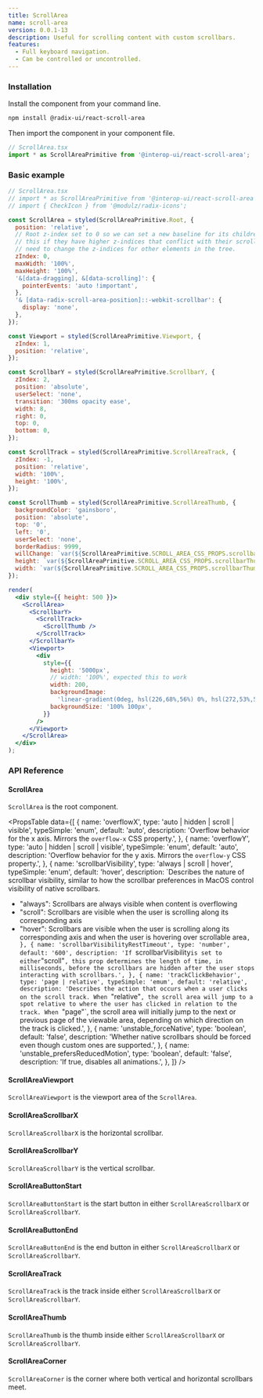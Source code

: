 ```yaml
---
title: ScrollArea
name: scroll-area
version: 0.0.1-13
description: Useful for scrolling content with custom scrollbars.
features:
  - Full keyboard navigation.
  - Can be controlled or uncontrolled.
---
```


### Installation

Install the component from your command line.

```bash
npm install @radix-ui/react-scroll-area
```

Then import the component in your component file.

```jsx
// ScrollArea.tsx
import * as ScrollAreaPrimitive from '@interop-ui/react-scroll-area';
```

### Basic example

```jsx live manual
// ScrollArea.tsx
// import * as ScrollAreaPrimitive from '@interop-ui/react-scroll-area';
// import { CheckIcon } from '@modulz/radix-icons';

const ScrollArea = styled(ScrollAreaPrimitive.Root, {
  position: 'relative',
  // Root z-index set to 0 so we can set a new baseline for its children Apps may need to override
  // this if they have higher z-indices that conflict with their scrollbars, but they should not
  // need to change the z-indices for other elements in the tree.
  zIndex: 0,
  maxWidth: '100%',
  maxHeight: '100%',
  '&[data-dragging], &[data-scrolling]': {
    pointerEvents: 'auto !important',
  },
  '& [data-radix-scroll-area-position]::-webkit-scrollbar': {
    display: 'none',
  },
});

const Viewport = styled(ScrollAreaPrimitive.Viewport, {
  zIndex: 1,
  position: 'relative',
});

const ScrollbarY = styled(ScrollAreaPrimitive.ScrollbarY, {
  zIndex: 2,
  position: 'absolute',
  userSelect: 'none',
  transition: '300ms opacity ease',
  width: 8,
  right: 0,
  top: 0,
  bottom: 0,
});

const ScrollTrack = styled(ScrollAreaPrimitive.ScrollAreaTrack, {
  zIndex: -1,
  position: 'relative',
  width: '100%',
  height: '100%',
});

const ScrollThumb = styled(ScrollAreaPrimitive.ScrollAreaThumb, {
  backgroundColor: 'gainsboro',
  position: 'absolute',
  top: '0',
  left: '0',
  userSelect: 'none',
  borderRadius: 9999,
  willChange: `var(${ScrollAreaPrimitive.SCROLL_AREA_CSS_PROPS.scrollbarThumbWillChange})`,
  height: `var(${ScrollAreaPrimitive.SCROLL_AREA_CSS_PROPS.scrollbarThumbHeight})`,
  width: `var(${ScrollAreaPrimitive.SCROLL_AREA_CSS_PROPS.scrollbarThumbWidth})`,
});

render(
  <div style={{ height: 500 }}>
    <ScrollArea>
      <ScrollbarY>
        <ScrollTrack>
          <ScrollThumb />
        </ScrollTrack>
      </ScrollbarY>
      <Viewport>
        <div
          style={{
            height: '5000px',
            // width: '100%', expected this to work
            width: 200,
            backgroundImage:
              'linear-gradient(0deg, hsl(226,68%,56%) 0%, hsl(272,53%,50%) 50%, hsl(226,68%,56%) 100%)',
            backgroundSize: '100% 100px',
          }}
        />
      </Viewport>
    </ScrollArea>
  </div>
);
```

### API Reference

#### ScrollArea

`ScrollArea` is the root component.

<PropsTable
  data={[
    {
      name: 'overflowX',
      type: 'auto | hidden | scroll | visible',
      typeSimple: 'enum',
      default: 'auto',
      description:
        'Overflow behavior for the x axis. Mirrors the `overflow-x` CSS property.',
    },
    {
      name: 'overflowY',
      type: 'auto | hidden | scroll | visible',
      typeSimple: 'enum',
      default: 'auto',
      description:
        'Overflow behavior for the y axis. Mirrors the `overflow-y` CSS property.',
    },
    {
      name: 'scrollbarVisibility',
      type: 'always | scroll | hover',
      typeSimple: 'enum',
      default: 'hover',
      description: `Describes the nature of scrollbar visibility, similar to how the scrollbar preferences in MacOS
control visibility of native scrollbars.
- "always": Scrollbars are always visible when content is overflowing
- "scroll": Scrollbars are visible when the user is scrolling along its corresponding axis
- "hover": Scrollbars are visible when the user is scrolling along its corresponding axis and
  when the user is hovering over scrollable area`,
    },
    {
      name: 'scrollbarVisibilityRestTimeout',
      type: 'number',
      default: '600',
      description:
        'If `scrollbarVisibility` is set to either `"scroll"`, this prop determines the length of time, in milliseconds, before the scrollbars are hidden after the user stops interacting with scrollbars.',
    },
    {
      name: 'trackClickBehavior',
      type: 'page | relative',
      typeSimple: 'emum',
      default: 'relative',
      description:
        'Describes the action that occurs when a user clicks on the scroll track. When `"relative"`, the scroll area will jump to a spot relative to where the user has clicked in relation to the track. When `"page"`, the scroll area will initially jump to the next or previous page of the viewable area, depending on which direction on the track is clicked.',
    },
    {
      name: 'unstable_forceNative',
      type: 'boolean',
      default: 'false',
      description:
        'Whether native scrollbars should be forced even though custom ones are supported.',
    },
    {
      name: 'unstable_prefersReducedMotion',
      type: 'boolean',
      default: 'false',
      description: 'If true, disables all animations.',
    },
  ]}
/>

#### ScrollAreaViewport

`ScrollAreaViewport` is the viewport area of the `ScrollArea`.

#### ScrollAreaScrollbarX

`ScrollAreaScrollbarX` is the horizontal scrollbar.

#### ScrollAreaScrollbarY

`ScrollAreaScrollbarY` is the vertical scrollbar.

#### ScrollAreaButtonStart

`ScrollAreaButtonStart` is the start button in either `ScrollAreaScrollbarX` or `ScrollAreaScrollbarY`.

#### ScrollAreaButtonEnd

`ScrollAreaButtonEnd` is the end button in either `ScrollAreaScrollbarX` or `ScrollAreaScrollbarY`.

#### ScrollAreaTrack

`ScrollAreaTrack` is the track inside either `ScrollAreaScrollbarX` or `ScrollAreaScrollbarY`.

#### ScrollAreaThumb

`ScrollAreaThumb` is the thumb inside either `ScrollAreaScrollbarX` or `ScrollAreaScrollbarY`.

#### ScrollAreaCorner

`ScrollAreaCorner` is the corner where both vertical and horizontal scrollbars meet.
